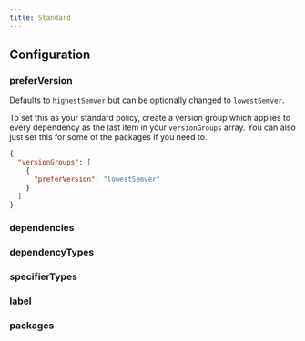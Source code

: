 ```yaml
---
title: Standard
---
```



## Configuration

### preferVersion <Badge text="Optional" variant="note" />

Defaults to `highestSemver` but can be optionally changed to `lowestSemver`.

To set this as your standard policy, create a version group which applies to every dependency as the last item in your `versionGroups` array. You can also just set this for some of the packages if you need to.

```json title="Choose the lowest valid semver version when fixing mismatches"
{
  "versionGroups": [
    {
      "preferVersion": "lowestSemver"
    }
  ]
}
```

### dependencies <Badge text="Optional" variant="note" />

<Dependencies />

### dependencyTypes <Badge text="Optional" variant="note" />

<DependencyTypes />

### specifierTypes <Badge text="Optional" variant="note" />

<SpecifierTypes />

### label <Badge text="Optional" variant="note" />

<Label />

### packages <Badge text="Optional" variant="note" />

<Packages />
